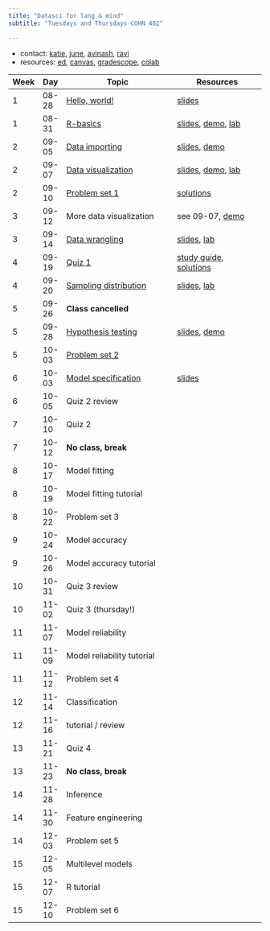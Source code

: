 ```yaml
---
title: "Datasci for lang & mind"
subtitle: "Tuesdays and Thursdays COHN 402"

---
```

 <!-- resources:  -->

- contact: [katie](mailto:kschuler@sas.upenn.edu), [june](mailto:yjchoe@sas.upenn.edu), [avinash](mailto:amgoss@sas.upenn.edu), [ravi](mailto:raviarya@sas.upenn.edu)
- resources: [ed](https://edstem.org/us/courses/41903/discussion/), [canvas](https://canvas.upenn.edu/courses/1736107), [gradescope](https://www.gradescope.com/courses/561597), [colab](https://colab.research.google.com/#create=true&language=r)


Week | Day | Topic | Resources |
|- |-|-----|----|
| 1 | 08-28 | [Hello, world!](notes/hello-world.qmd) | [slides](/slides/hello-world.qmd)|  
| 1 | 08-31 | [R-basics](/notes/r-basics.qmd)  | [slides](/slides/r-basics.qmd), [demo](https://colab.research.google.com/drive/1WjgmOFe5yg6ylrjZd2aoqX1W_rrCXTz9?usp=sharing), [lab](labs/lab-01.qmd)| 
| 2 | 09-05 |  [Data importing](/notes//data-importing.qmd)  | [slides](/slides/data-importing.qmd), [demo](https://colab.research.google.com/drive/1xHEa4cT99JO5Bnh3RroMphCyt3DLjpxT?usp=sharing)| 
| 2 | 09-07 |   [Data visualization](/notes/data-visualization.qmd) | [slides](/slides/data-visualization.qmd), [demo](https://colab.research.google.com/drive/1B3VInRhxnq4rL5RPlW4CnNDpWUeo0KS2?usp=sharing), [lab](/labs/lab-02.qmd) |
| 2 | 09-10 |   [Problem set 1](/psets/problem-set-01.qmd) | [solutions](https://colab.research.google.com/drive/1SE3nfYFeY3hvWVjmn2fNYtzNCVaaTQLM?usp=sharing) |
|  3 | 09-12 |   More data visualization | see 09-07, [demo](https://colab.research.google.com/drive/1_gPlVNnI_SnTG3gL0YcLXEirCPKuyrfx?usp=sharing) |
|  3 | 09-14 |  [Data wrangling](/notes/data-wrangling.qmd) | [slides](/slides/data-wrangling.qmd), [lab](/labs/lab-03.qmd) | 
|  4 | 09-19 |  [Quiz 1](/quizzes/quiz-01.qmd) | [study guide](/quizzes/quiz-study-guide.qmd), [solutions](/quizzes/quiz-01-solutions.qmd) |
| 4 | 09-20 |  [Sampling distribution](/notes/sampling-distribution.qmd) | [slides](/slides/sampling-distribution.qmd), [lab](/labs/lab-04.qmd) | 
|  5 | 09-26 | **Class cancelled** |  | 
|  5 | 09-28 |  [Hypothesis testing](/notes/hypothesis-testing.qmd) | [slides](/slides/hypothesis-testing.qmd), [demo](https://colab.research.google.com/drive/1x9vpKr2zqnDEzsMnBfQvU2h5h_X5kzN_) | 
| 5 | 10-03 |  [Problem set 2](/psets/problem-set-02.qmd) || 
| 6 | 10-03 |  [Model specification](/notes/model-specification.qmd) | [slides](/slides/model-specification.qmd) | 
| 6 | 10-05 |  Quiz 2 review | | 
| 7 | 10-10 |  Quiz 2 | | 
| 7 | 10-12 |  **No class, break** | | 
| 8 | 10-17 |  Model fitting | | 
| 8 | 10-19 |  Model fitting tutorial| | 
| 8 | 10-22 | Problem set 3 | | 
| 9 | 10-24 | Model accuracy | | 
| 9 | 10-26 |  Model accuracy tutorial | | 
| 10 | 10-31 | Quiz 3 review | | 
| 10 | 11-02 |  Quiz 3 (thursday!) | | 
| 11 | 11-07 | Model reliability | | 
| 11 | 11-09 |  Model reliability tutorial | | 
| 11 | 11-12 |  Problem set 4 | | 
| 12 | 11-14 |  Classification | | 
| 12 | 11-16 |  tutorial / review | | 
| 13 | 11-21 |  Quiz 4 | | 
| 13 | 11-23 |  **No class, break** | | 
| 14 | 11-28 | Inference | | 
| 14 | 11-30 | Feature engineering | | 
| 14 | 12-03 | Problem set 5 | | 
| 15 | 12-05 | Multilevel models | | 
| 15 | 12-07 | R tutorial| | 
| 15 | 12-10 | Problem set 6 | | 

